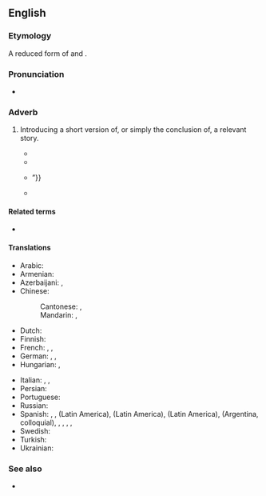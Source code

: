 ==English==

===Etymology===
A reduced form of {{m|en|to cut a long story short}} and {{m|en|to make a long story short}}.

===Pronunciation===
* {{audio|en|En-au-long story short.ogg|Audio (AU)}}

===Adverb===
{{head|en|adverb}}

# {{lb|en|idiomatic}} Introducing a short version of, or simply the conclusion of, a relevant story.
#: {{ux|en|Anyway, '''long story short''', I totally screwed up today.}}
#* {{quote-song|en|year=1980|artist=Spandau Ballet|title=To Cut a Long Story Short|album=Journeys to Glory|passage=Sitting on a park bench / Years away from fighting / Ah, to cut a '''long story short''', I lost my mind}}
#* {{quote-book|en|year=1994|author={{w|Eric Bogosian}}|title=Pounding Nails in the Floor With My Forehead|publisher=Theatre Communications Group|ISBN=1-55936-096-8|page=40|passage=So anyway, '''long story short''' . . . <!-- ellipsis in original --> Kenny was always gambling. And six years ago, he bought this lottery ticket and he won. Not much. A million bucks. After taxes, that’s like five hundred thousand dollars. I’m thinking party time.}}
#* {{quote-book|en|year=1999|author=Dennis Hensley|title=Misadventures in [[w:Area code 213|the (213)]]|url=http://books.google.com/books?id=EmUaVkRgMLsC|publisher=HarperCollins| ISBN=0-688-17128-1|page=74|passage=“So '''long story short''',” Damon continues, obviously enjoying his newfound status as Magic Kingdom iconoclast, “it got back to the director what I did and then it went all the way to [Michael] Eisner’s office. {{...}}”}}
#* {{quote-av|en|date=2005 March 1|title={{w|Scrubs (TV series)|Scrubs}}|medium=television production|season=4|number=19|episode=My Best Laid Plans|actor=Ken Jenkins|role=Dr. Kelso|passage='''Long story short''', I'm on the hook for sending Trong Tri Kelso to college and he doesn't want to go to a state school.}}

====Related terms====
* {{l|en|it's a long story}}

====Translations====
{{trans-top|Introducing a short version of, or simply the conclusion of, an involved story}}
* Arabic: {{t|ar|القصة بإختصار}}
* Armenian: {{t|hy|կարճ ասած}}
* Azerbaijani: {{t|az|uzun sözün qısası}}, {{t|az|sözün qısası}}
* Chinese:
*: Cantonese: {{t|yue|長話短說|sc=Hani}}, {{t|yue|长话短说|tr=coeng4 waa6 dyun2 syut3|sc=Hani}}
*: Mandarin: {{t+|cmn|長話短說|sc=Hani}}, {{t+|cmn|长话短说|tr=chánghuàduǎnshuō|sc=Hani}}
* Dutch: {{t|nl|lang verhaal kort}}
* Finnish: {{t|fi|lyhyesti sanottuna}}
* French: {{t|fr|pour faire court}}, {{t+|fr|en résumé}}, {{t+|fr|en bref}}
* German: {{t|de|kurz gesagt}}, {{t|de|kurz und gut}}, {{t+|de|lange Rede, kurzer Sinn}}
* Hungarian: {{t+|hu|egy szó mint száz}}, {{t|hu|elég az hozzá, hogy}}
{{trans-mid}}
* Italian: {{t|it|in somma}}, {{t|it|[[per]] [[tagliare corto]]}}, {{t|it|[[per]] [[farla breve]]}}
* Persian: {{t|fa|خلاصه ، القصه ، آخر سر اینکه|sc=fa-Arab}}
* Portuguese: {{t|pt|trocando em miúdos}}
* Russian: {{t|ru|коро́че говоря́}}
* Spanish: {{t|es|en resumen}},  {{t+|es|resumiendo}}, {{t|es|para hacerla corta}} (Latin America), {{t|es|para no hacerla larga}} (Latin America), {{t|es|para no hacerte el cuento largo}} (Latin America), {{t|es|para no estirarlo demasiado}} (Argentina, colloquial), {{t|es|para abreviar}}, {{t+|es|abreviando}}, {{t|es|yendo al grano}}, {{t|es|al grano}},
* Swedish: {{t+|sv|kort och gott}}
* Turkish: {{t+|tr|uzun lafın kısası}}
* Ukrainian: {{t|uk|коро́тше ка́жучи}}
{{trans-bottom}}

===See also===
* {{l|en|the long and short}}